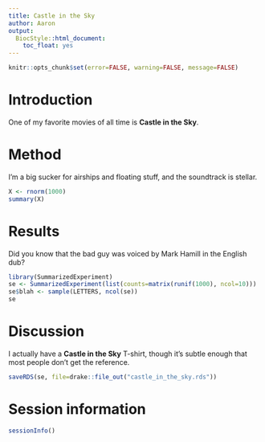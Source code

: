 ```yaml
---
title: Castle in the Sky 
author: Aaron
output:
  BiocStyle::html_document:
    toc_float: yes
---   
```


```r
knitr::opts_chunk$set(error=FALSE, warning=FALSE, message=FALSE)
```

# Introduction

One of my favorite movies of all time is **Castle in the Sky**.

# Method

I'm a big sucker for airships and floating stuff, and the soundtrack is stellar.

```r
X <- rnorm(1000)
summary(X)
```

# Results

Did you know that the bad guy was voiced by Mark Hamill in the English dub?

```r
library(SummarizedExperiment)
se <- SummarizedExperiment(list(counts=matrix(runif(1000), ncol=10)))
se$blah <- sample(LETTERS, ncol(se))
se
```

# Discussion

I actually have a **Castle in the Sky** T-shirt, though it's subtle enough that most people don't get the reference.

```r
saveRDS(se, file=drake::file_out("castle_in_the_sky.rds"))
```

# Session information

```r
sessionInfo()
```
